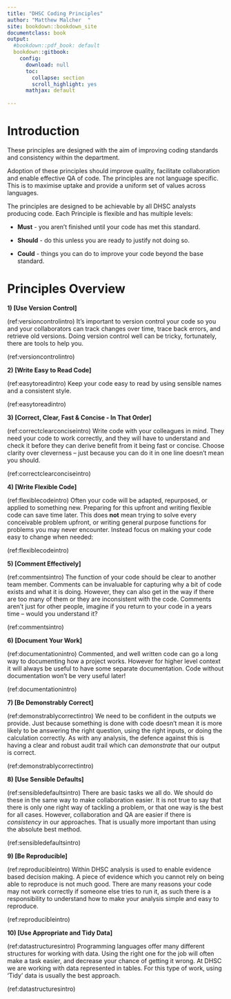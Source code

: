 ```yaml
---
title: "DHSC Coding Principles"
author: "Matthew Malcher  "
site: bookdown::bookdown_site
documentclass: book
output:
  #bookdown::pdf_book: default
  bookdown::gitbook: 
    config:
      download: null 
      toc:
        collapse: section
        scroll_highlight: yes
      mathjax: default
    
---
```


# Introduction {-}
These principles are designed with the aim of improving coding standards and consistency within the department.


Adoption of these principles should improve quality, facilitate collaboration and enable effective QA of code. The principles are not language specific. This is to maximise uptake and provide a uniform set of values across languages.

The principles are designed to be achievable by all DHSC analysts producing code. Each Principle is flexible and has multiple levels:

* **Must** - you aren't finished until your code has met this standard.

* **Should** - do this unless you are ready to justify not doing so.

* **Could** - things you can do to improve your code beyond the base standard.

# Principles Overview {-}

**1) [Use Version Control]**

(ref:versioncontrolintro) It's important to version control your code so you and your collaborators can track changes over time, trace back errors, and retrieve old versions. Doing version control well can be tricky, fortunately, there are tools to help you.

(ref:versioncontrolintro)

**2) [Write Easy to Read Code]**

(ref:easytoreadintro) Keep your code easy to read by using sensible names and a consistent style.

(ref:easytoreadintro)

**3) [Correct, Clear, Fast & Concise - In That Order]**

(ref:correctclearconciseintro) Write code with your colleagues in mind. They need your code to work correctly, and they will have to understand and check it before they can derive benefit from it being fast or concise. Choose clarity over cleverness – just because you can do it in one line doesn’t mean you should.

(ref:correctclearconciseintro)

**4) [Write Flexible Code]**

(ref:flexiblecodeintro) Often your code will be adapted, repurposed, or applied to something new. Preparing for this upfront and writing flexible code can save time later. This does **not** mean trying to solve every conceivable problem upfront, or writing general purpose functions for problems you may never encounter. Instead focus on making your code easy to change when needed:

(ref:flexiblecodeintro)

**5) [Comment Effectively]**

(ref:commentsintro) The function of your code should be clear to another team member.
Comments can be invaluable for capturing why a bit of code exists and what it is doing.
However, they can also get in the way if there are too many of them or they are inconsistent with the code.
Comments aren't just for other people, imagine if you return to your code in a years time – would you understand it?

(ref:commentsintro)


**6) [Document Your Work]**

(ref:documentationintro) Commented, and well written code can go a long way to documenting how a project works. However for higher level context it will always be useful to have some separate documentation.
Code without documentation won't be very useful later!

(ref:documentationintro)

**7) [Be Demonstrably Correct]**

(ref:demonstrablycorrectintro) We need to be confident in the outputs we provide.
Just because something is done with code doesn't mean it is more likely to be answering the right question, using the right inputs, or doing the calculation correctly.
As with any analysis, the defence against this is having a clear and robust audit trail which can _demonstrate_ that our output is correct.

(ref:demonstrablycorrectintro)

**8) [Use Sensible Defaults]**

(ref:sensibledefaultsintro) There are basic tasks we all do. We should do these in the same way to make collaboration easier.
It is not true to say that there is only one right way of tackling a problem, or that one way is the best for all cases. However, collaboration and QA are easier if there is *consistency* in our approaches. That is usually more important than using the absolute best method.

(ref:sensibledefaultsintro)

**9) [Be Reproducible]**

(ref:reproducibleintro) Within DHSC analysis is used to enable evidence based decision making.
A piece of evidence which you cannot rely on being able to reproduce is not much good.
There are many reasons your code may not work correctly if someone else tries to run it, as such there is a responsibility to understand how to make your analysis simple and easy to reproduce.

(ref:reproducibleintro)

**10) [Use Appropriate and Tidy Data]**

(ref:datastructuresintro) Programming languages offer many different structures for working with data. Using the right one for the job will often make a task easier, and decrease your chance of getting it wrong.
At DHSC we are working with data represented in tables. For this type of work, using 'Tidy' data is usually the best approach.

(ref:datastructuresintro)
